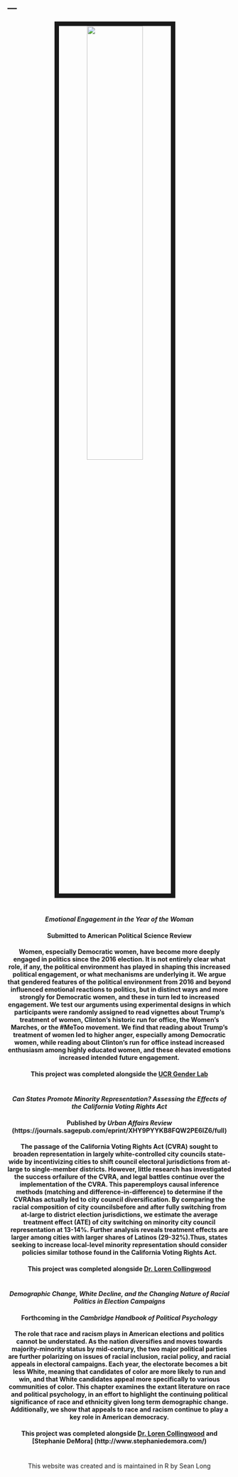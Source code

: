---
---



<link rel="stylesheet" href="styles.css" type="text/css">

<center>
<img src="images/Joshua.jpg" style="width:50%; border:10px solid; margin-right: 20px" align="middle">
</center>

#

#

<center>

#### <i> Emotional Engagement in the Year of the Woman </i>
#### Submitted to American Political Science Review
#### Women, especially Democratic women, have become more deeply engaged in politics since the 2016 election. It is not entirely clear what role, if any, the political environment has played in shaping this increased political engagement, or what mechanisms are underlying it. We argue that gendered features of the political environment from 2016 and beyond influenced emotional reactions to politics, but in distinct ways and more strongly for Democratic women, and these in turn led to increased engagement. We test our arguments using experimental designs in which participants were randomly assigned to read vignettes about Trump’s treatment of women, Clinton’s historic run for office, the Women’s Marches, or the #MeToo movement. We find that reading about Trump’s treatment of women led to higher anger, especially among Democratic women, while reading about Clinton’s run for office instead increased enthusiasm among highly educated women, and these elevated emotions increased intended future engagement.
#### This project was completed alongside the [UCR Gender Lab](https://ucr-gender-lab.github.io/projects.html)


#

#

#
<center>

#### <i> Can States Promote Minority Representation? Assessing the Effects of the California Voting Rights Act </i>
#### Published by <i> Urban Affairs Review </i> (https://journals.sagepub.com/eprint/XHY9PYYKB8FQW2PE6IZ6/full)
#### The passage of the California Voting Rights Act (CVRA) sought to broaden representation in largely white-controlled city councils state-wide by incentivizing cities to shift council electoral jurisdictions from at-large to single-member districts.  However, little research has investigated the success orfailure of the CVRA, and legal battles continue over the implementation of the CVRA. This paperemploys causal inference methods (matching and difference-in-difference) to determine if the CVRAhas actually led to city council diversification. By comparing the racial composition of city councilsbefore and after fully switching from at-large to district election jurisdictions, we estimate the average treatment effect (ATE) of city switching on minority city council representation at 13-14%. Further analysis reveals treatment effects are larger among cities with larger shares of Latinos (29-32%).Thus, states seeking to increase local-level minority representation should consider policies similar tothose found in the California Voting Rights Act.
#### This project was completed alongside [Dr. Loren Collingwood](https://www.collingwoodresearch.com/)

#

#

#
<center>

#### <i> Demographic Change, White Decline, and the Changing Nature of Racial Politics in Election Campaigns </i>
#### Forthcoming in the <i> Cambridge Handbook of Political Psychology </i>
#### The role that race and racism plays in American elections and politics cannot be understated. As the nation diversifies and moves towards majority-minority status by mid-century, the two major political parties are further polarizing on issues of racial inclusion, racial policy, and racial appeals in electoral campaigns. Each year, the electorate becomes a bit less White, meaning that candidates of color are more likely to run and win, and that White candidates appeal more specifically to various communities of color. This chapter examines the extant literature on race and political psychology, in an effort to highlight the continuing political significance of race and ethnicity given long term demographic change. Additionally, we show that appeals to race and racism continue to play a key role in American democracy.
#### This project was completed alongside [Dr. Loren Collingwood](https://www.collingwoodresearch.com/) and [Stephanie DeMora] (http://www.stephaniedemora.com/)

#

#


#

#

#

#

#

#

#

#

#

#

#

#

#

#

#

#

#

#

#

#

#

#

#

#

#

#

#

#

#

#

#

#

#

#

#

#

#

#

#

#

#

#

#

#

#

#

#

#

#

#

#

#

#

#

#

#

#

#

#

#

#

#


<center> 

This website was created and is maintained in R by Sean Long

</center>